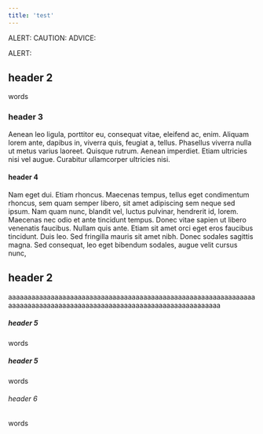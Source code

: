 ```yaml
---
title: 'test'
---
```


<span is-="badge" class="alert">ALERT:</span> 
<span is-="badge" class="caution">CAUTION:</span> 
<span is-="badge" class="advice">ADVICE:</span> 

<span is-="badge" class="alert">ALERT:</span> 

## header 2

words

### header 3

Aenean leo ligula, porttitor eu, consequat vitae, eleifend ac, enim. Aliquam lorem ante, dapibus in, viverra quis, feugiat a, tellus. Phasellus viverra nulla ut metus varius laoreet. Quisque rutrum. Aenean imperdiet. Etiam ultricies nisi vel augue. Curabitur ullamcorper ultricies nisi.

#### header 4

Nam eget dui. Etiam rhoncus. Maecenas tempus, tellus eget condimentum rhoncus, sem quam semper libero, sit amet adipiscing sem neque sed ipsum. Nam quam nunc, blandit vel, luctus pulvinar, hendrerit id, lorem. Maecenas nec odio et ante tincidunt tempus. Donec vitae sapien ut libero venenatis faucibus. Nullam quis ante. Etiam sit amet orci eget eros faucibus tincidunt. Duis leo. Sed fringilla mauris sit amet nibh. Donec sodales sagittis magna. Sed consequat, leo eget bibendum sodales, augue velit cursus nunc,

## header 2

aaaaaaaaaaaaaaaaaaaaaaaaaaaaaaaaaaaaaaaaaaaaaaaaaaaaaaaaaaaaaaaaaaaaaaaaaaaaaaaaaaaaaaaaaaaaaaaaaaaaaaaaaaaaaaaaaaaaaaa

##### header 5

words

##### header 5

words

###### header 6

words